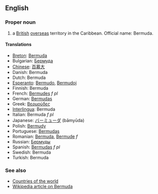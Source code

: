 ==English==

===Proper noun===

# a [[British]] [[overseas]] territory in the Caribbean. Official name: Bermuda.

====Translations====
*[[Breton]]: [[Bermuda]]
*Bulgarian: [[Бермуда]]
*[[Chinese]]: [[百慕大]]
*Danish: Bermuda
*Dutch: Bermuda
*[[Esperanto]]: [[Bermudo]], [[Bermudoj]]
*Finnish: Bermuda
*French: [[Bermudes]] ''f pl''
*German: [[Bermudas]]
*Greek: [[Βερμούδες]]
*[[Interlingua]]: Bermuda
*Italian: Bermuda ''f pl''
*Japanese: [[バーミューダ]] (bāmyūda)
*Polish: [[Bermudy]]
*Portuguese: [[Bermudas]]
*Romanian: [[Bermuda]], [[Bermude]] ''f''
*Russian: [[Бермуды]]
*Spanish: [[Bermudas]] ''f pl''
*Swedish: Bermuda
*Turkish: Bermuda

===See also===
*[[Countries of the world]]
*[[en:Bermuda|Wikipedia article on Bermuda]]